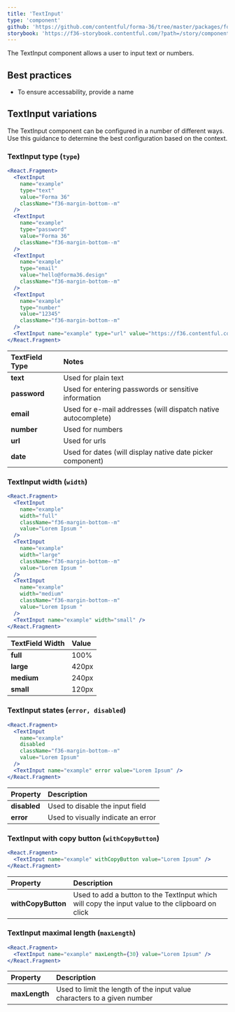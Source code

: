 ```yaml
---
title: 'TextInput'
type: 'component'
github: 'https://github.com/contentful/forma-36/tree/master/packages/forma-36-react-components/src/components/TextInput'
storybook: 'https://f36-storybook.contentful.com/?path=/story/components-textinput--default'
---
```


The TextInput component allows a user to input text or numbers.

## Best practices

- To ensure accessability, provide a name 

## TextInput variations

The TextInput component can be configured in a number of different ways. Use this guidance to determine the best configuration based on the context.

### TextInput type (`type`)

```jsx
<React.Fragment>
  <TextInput
    name="example"
    type="text"
    value="Forma 36"
    className="f36-margin-bottom--m"
  />
  <TextInput
    name="example"
    type="password"
    value="Forma 36"
    className="f36-margin-bottom--m"
  />
  <TextInput
    name="example"
    type="email"
    value="hello@forma36.design"
    className="f36-margin-bottom--m"
  />
  <TextInput
    name="example"
    type="number"
    value="12345"
    className="f36-margin-bottom--m"
  />
  <TextInput name="example" type="url" value="https://f36.contentful.com" />
</React.Fragment>
```

| TextField Type | Notes                                                         |
| :------------- | :------------------------------------------------------------ |
| **text**       | Used for plain text                                           |
| **password**   | Used for entering passwords or sensitive information          |
| **email**      | Used for e-mail addresses (will dispatch native autocomplete) |
| **number**     | Used for numbers                                              |
| **url**        | Used for urls                                                 |
| **date**       | Used for dates (will display native date picker component)    |

### TextInput width (`width`)

```jsx
<React.Fragment>
  <TextInput
    name="example"
    width="full"
    className="f36-margin-bottom--m"
    value="Lorem Ipsum "
  />
  <TextInput
    name="example"
    width="large"
    className="f36-margin-bottom--m"
    value="Lorem Ipsum "
  />
  <TextInput
    name="example"
    width="medium"
    className="f36-margin-bottom--m"
    value="Lorem Ipsum "
  />
  <TextInput name="example" width="small" />
</React.Fragment>
```

| TextField Width | Value |
| :-------------- | :---- |
| **full**        | 100%  |
| **large**       | 420px |
| **medium**      | 240px |
| **small**       | 120px |

### TextInput states (`error, disabled`)

```jsx
<React.Fragment>
  <TextInput
    name="example"
    disabled
    className="f36-margin-bottom--m"
    value="Lorem Ipsum"
  />
  <TextInput name="example" error value="Lorem Ipsum" />
</React.Fragment>
```

| Property     | Description                        |
| :----------- | :--------------------------------- |
| **disabled** | Used to disable the input field    |
| **error**    | Used to visually indicate an error |

### TextInput with copy button (`withCopyButton`)

```jsx
<React.Fragment>
  <TextInput name="example" withCopyButton value="Lorem Ipsum" />
</React.Fragment>
```

| Property           | Description                                                                                     |
| :----------------- | :---------------------------------------------------------------------------------------------- |
| **withCopyButton** | Used to add a button to the TextInput which will copy the input value to the clipboard on click |

### TextInput maximal length (`maxLength`)

```jsx
<React.Fragment>
  <TextInput name="example" maxLength={30} value="Lorem Ipsum" />
</React.Fragment>
```

| Property      | Description                                                              |
| :------------ | :----------------------------------------------------------------------- |
| **maxLength** | Used to limit the length of the input value characters to a given number |
